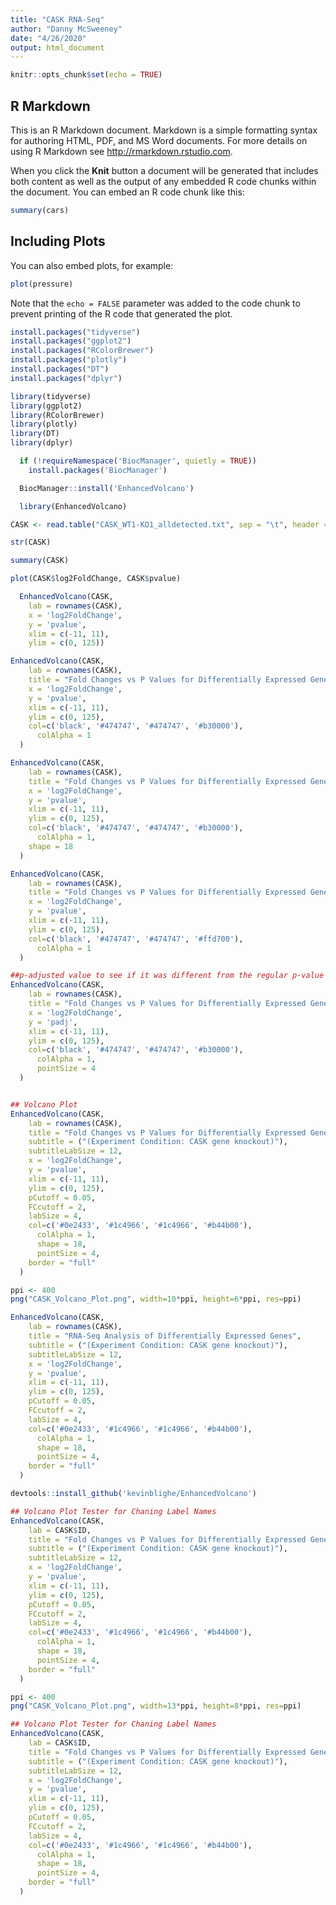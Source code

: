 ```yaml
---
title: "CASK RNA-Seq"
author: "Danny McSweeney"
date: "4/26/2020"
output: html_document
---
```


```r
knitr::opts_chunk$set(echo = TRUE)
```

## R Markdown

This is an R Markdown document. Markdown is a simple formatting syntax for authoring HTML, PDF, and MS Word documents. For more details on using R Markdown see <http://rmarkdown.rstudio.com>.

When you click the **Knit** button a document will be generated that includes both content as well as the output of any embedded R code chunks within the document. You can embed an R code chunk like this:

```r
summary(cars)
```

## Including Plots

You can also embed plots, for example:

```r
plot(pressure)
```

Note that the `echo = FALSE` parameter was added to the code chunk to prevent printing of the R code that generated the plot.


```r
install.packages("tidyverse")
install.packages("ggplot2")
install.packages("RColorBrewer")
install.packages("plotly")
install.packages("DT")
install.packages("dplyr")
```


```r
library(tidyverse)
library(ggplot2)
library(RColorBrewer)
library(plotly)
library(DT)
library(dplyr)
```


```r
  if (!requireNamespace('BiocManager', quietly = TRUE))
    install.packages('BiocManager')

  BiocManager::install('EnhancedVolcano')
```


```r
  library(EnhancedVolcano)
```

```r
CASK <- read.table("CASK_WT1-KO1_alldetected.txt", sep = "\t", header = T)
```

```r
str(CASK)
```

```r
summary(CASK)
```

```r
plot(CASK$log2FoldChange, CASK$pvalue)
```

```r
  EnhancedVolcano(CASK,
    lab = rownames(CASK),
    x = 'log2FoldChange',
    y = 'pvalue',
    xlim = c(-11, 11),
    ylim = c(0, 125))
```


```r
EnhancedVolcano(CASK,
    lab = rownames(CASK),
    title = "Fold Changes vs P Values for Differentially Expressed Genes Due to Lack of CASK",
    x = 'log2FoldChange',
    y = 'pvalue',
    xlim = c(-11, 11),
    ylim = c(0, 125),
    col=c('black', '#474747', '#474747', '#b30000'),
      colAlpha = 1
  )
```

```r
EnhancedVolcano(CASK,
    lab = rownames(CASK),
    title = "Fold Changes vs P Values for Differentially Expressed Genes Due to Lack of CASK",
    x = 'log2FoldChange',
    y = 'pvalue',
    xlim = c(-11, 11),
    ylim = c(0, 125),
    col=c('black', '#474747', '#474747', '#b30000'),
      colAlpha = 1,
    shape = 18
  )
```


```r
EnhancedVolcano(CASK,
    lab = rownames(CASK),
    title = "Fold Changes vs P Values for Differentially Expressed Genes Due to Lack of CASK",
    x = 'log2FoldChange',
    y = 'pvalue',
    xlim = c(-11, 11),
    ylim = c(0, 125),
    col=c('black', '#474747', '#474747', '#ffd700'),
      colAlpha = 1
  )
```


```r
##p-adjusted value to see if it was different from the regular p-value
EnhancedVolcano(CASK,
    lab = rownames(CASK),
    title = "Fold Changes vs P Values for Differentially Expressed Genes Due to Lack of CASK",
    x = 'log2FoldChange',
    y = 'padj',
    xlim = c(-11, 11),
    ylim = c(0, 125),
    col=c('black', '#474747', '#474747', '#b30000'),
      colAlpha = 1,
      pointSize = 4
  )
```


```r

```

```r
## Volcano Plot
EnhancedVolcano(CASK,
    lab = rownames(CASK),
    title = "Fold Changes vs P Values for Differentially Expressed Genes Due to Lack of CASK",
    subtitle = ("(Experiment Condition: CASK gene knockout)"),
    subtitleLabSize = 12,
    x = 'log2FoldChange',
    y = 'pvalue',
    xlim = c(-11, 11),
    ylim = c(0, 125),
    pCutoff = 0.05,
    FCcutoff = 2,
    labSize = 4,
    col=c('#0e2433', '#1c4966', '#1c4966', '#b44b00'),
      colAlpha = 1,
      shape = 18,
      pointSize = 4,
    border = "full"
  )
```


```r
ppi <- 400
png("CASK_Volcano_Plot.png", width=10*ppi, height=6*ppi, res=ppi)

EnhancedVolcano(CASK,
    lab = rownames(CASK),
    title = "RNA-Seq Analysis of Differentially Expressed Genes",
    subtitle = ("(Experiment Condition: CASK gene knockout)"),
    subtitleLabSize = 12,
    x = 'log2FoldChange',
    y = 'pvalue',
    xlim = c(-11, 11),
    ylim = c(0, 125),
    pCutoff = 0.05,
    FCcutoff = 2,
    labSize = 4,
    col=c('#0e2433', '#1c4966', '#1c4966', '#b44b00'),
      colAlpha = 1,
      shape = 18,
      pointSize = 4,
    border = "full"
  )
```

```r
devtools::install_github('kevinblighe/EnhancedVolcano')
```


```r
## Volcano Plot Tester for Chaning Label Names
EnhancedVolcano(CASK,
    lab = CASK$ID,
    title = "Fold Changes vs P Values for Differentially Expressed Genes Due to Lack of CASK",
    subtitle = ("(Experiment Condition: CASK gene knockout)"),
    subtitleLabSize = 12,
    x = 'log2FoldChange',
    y = 'pvalue',
    xlim = c(-11, 11),
    ylim = c(0, 125),
    pCutoff = 0.05,
    FCcutoff = 2,
    labSize = 4,
    col=c('#0e2433', '#1c4966', '#1c4966', '#b44b00'),
      colAlpha = 1,
      shape = 18,
      pointSize = 4,
    border = "full"
  )
```

```r
ppi <- 400
png("CASK_Volcano_Plot.png", width=13*ppi, height=8*ppi, res=ppi)

## Volcano Plot Tester for Chaning Label Names
EnhancedVolcano(CASK,
    lab = CASK$ID,
    title = "Fold Changes vs P Values for Differentially Expressed Genes Due to Lack of CASK",
    subtitle = ("(Experiment Condition: CASK gene knockout)"),
    subtitleLabSize = 12,
    x = 'log2FoldChange',
    y = 'pvalue',
    xlim = c(-11, 11),
    ylim = c(0, 125),
    pCutoff = 0.05,
    FCcutoff = 2,
    labSize = 4,
    col=c('#0e2433', '#1c4966', '#1c4966', '#b44b00'),
      colAlpha = 1,
      shape = 18,
      pointSize = 4,
    border = "full"
  )
```

